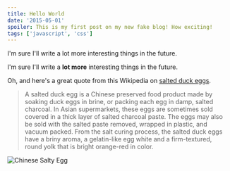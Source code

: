 ```yaml
---
title: Hello World
date: '2015-05-01'
spoiler: This is my first post on my new fake blog! How exciting!
tags: ['javascript', 'css']
---
```



I'm sure I'll write a lot more interesting things in the future.

<Callout>
  I'm sure I'll write a <strong>lot more</strong> interesting things in the
  future.
</Callout>

Oh, and here's a great quote from this Wikipedia on
[salted duck eggs](https://en.wikipedia.org/wiki/Salted_duck_egg).

> A salted duck egg is a Chinese preserved food product made by soaking duck
> eggs in brine, or packing each egg in damp, salted charcoal. In Asian
> supermarkets, these eggs are sometimes sold covered in a thick layer of salted
> charcoal paste. The eggs may also be sold with the salted paste removed,
> wrapped in plastic, and vacuum packed. From the salt curing process, the
> salted duck eggs have a briny aroma, a gelatin-like egg white and a
> firm-textured, round yolk that is bright orange-red in color.

<img src={saltyEgg} alt="Chinese Salty Egg" />

